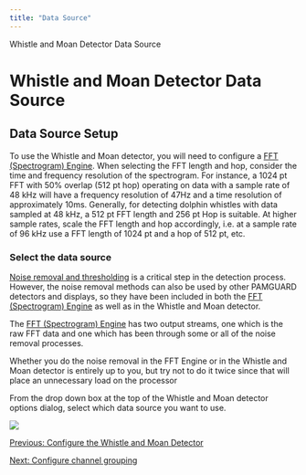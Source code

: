 ```yaml
---
title: "Data Source"
---
```

 Whistle and Moan Detector Data Source  

Whistle and Moan Detector Data Source
=====================================

Data Source Setup
-----------------

To use the Whistle and Moan detector, you will need to configure a [FFT (Spectrogram) Engine](../../../sound_processing/fftManagerHelp/docs/FFTEngine_Overview.html). When selecting the FFT length and hop, consider the time and frequency resolution of the spectrogram. For instance, a 1024 pt FFT with 50% overlap (512 pt hop) operating on data with a sample rate of 48 kHz will have a frequency resolution of 47Hz and a time resolution of approximately 10ms. Generally, for detecting dolphin whistles with data sampled at 48 kHz, a 512 pt FFT length and 256 pt Hop is suitable. At higher sample rates, scale the FFT length and hop accordingly, i.e. at a sample rate of 96 kHz use a FFT length of 1024 pt and a hop of 512 pt, etc.

### Select the data source

[Noise removal and thresholding](whistleMoan_ConfigNoise.html.html) is a critical step in the detection process. However, the noise removal methods can also be used by other PAMGUARD detectors and displays, so they have been included in both the [FFT (Spectrogram) Engine](../../../sound_processing/fftManagerHelp/docs/FFTEngine_Overview.html) as well as in the Whistle and Moan detector.

The [FFT (Spectrogram) Engine](../../../sound_processing/fftManagerHelp/docs/FFTEngine_Overview.html) has two output streams, one which is the raw FFT data and one which has been through some or all of the noise removal processes.

Whether you do the noise removal in the FFT Engine or in the Whistle and Moan detector is entirely up to you, but try not to do it twice since that will place an unnecessary load on the processor

From the drop down box at the top of the Whistle and Moan detector options dialog, select which data source you want to use.

  

![](images/WhistleMoanDialog_DataSource.png)

  
  

[Previous: Configure the Whistle and Moan Detector](whistleMoan_Configure.html)

[Next: Configure channel grouping](whistleMoan_ConfigGrouping.html)
